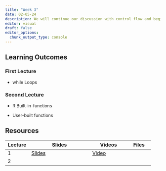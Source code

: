 ```yaml
---
title: "Week 3"
date: 02-05-24
description: We will continue our discussion with control flow and begin our discussion on Functional Programming Analysis.
editor: visual
draft: false
editor_options: 
  chunk_output_type: console
---
```


## Learning Outcomes

### First Lecture

-   while Loops

### Second Lecture

-   R Built-in-functions

-   User-built functions

## Resources

| Lecture | Slides                                                         | Videos                                | Files |
|----------|--------------------------|----------------|----------|
| 1       | [Slides](https://m408.inqs.info/lectures/3a.html#/title-slide) | [Video](https://youtu.be/BcJezRy1vzg) |       |
| 2       |                                                                |                                       |       |
